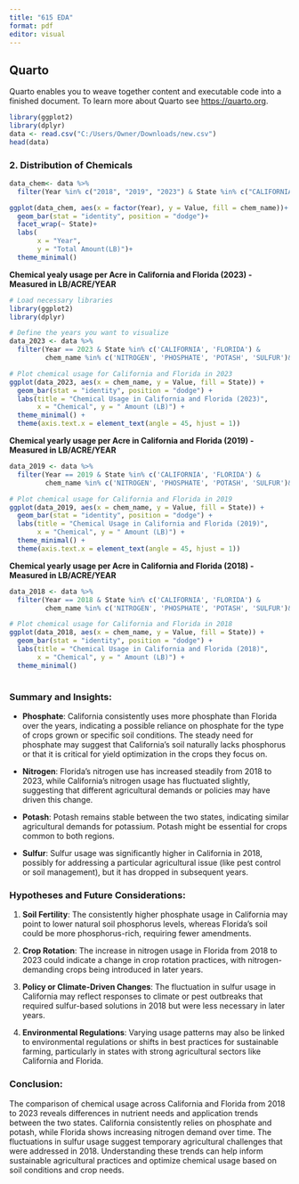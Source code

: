 ```yaml
---
title: "615 EDA"
format: pdf
editor: visual
---
```


## Quarto

Quarto enables you to weave together content and executable code into a finished document. To learn more about Quarto see <https://quarto.org>.

```r
library(ggplot2)
library(dplyr)
data <- read.csv("C:/Users/Owner/Downloads/new.csv")
head(data)
```

### 2. Distribution of Chemicals

```r
data_chem<- data %>%
  filter(Year %in% c("2018", "2019", "2023") & State %in% c("CALIFORNIA", "FLORIDA")& chem_name %in% c("NITROGEN", "PHOSPHATE", "POTASH", "SULFUR")& measure=="LB")

ggplot(data_chem, aes(x = factor(Year), y = Value, fill = chem_name))+
  geom_bar(stat = "identity", position = "dodge")+
  facet_wrap(~ State)+
  labs(
       x = "Year",
       y = "Total Amount(LB)")+
  theme_minimal()
```

**Chemical yealy usage per Acre in California and Florida (2023) - Measured in LB/ACRE/YEAR**

```r
# Load necessary libraries
library(ggplot2)
library(dplyr)

# Define the years you want to visualize
data_2023 <- data %>%
  filter(Year == 2023 & State %in% c('CALIFORNIA', 'FLORIDA') & 
         chem_name %in% c('NITROGEN', 'PHOSPHATE', 'POTASH', 'SULFUR')&measure == "LB / ACRE / YEAR")

# Plot chemical usage for California and Florida in 2023
ggplot(data_2023, aes(x = chem_name, y = Value, fill = State)) +
  geom_bar(stat = "identity", position = "dodge") +
  labs(title = "Chemical Usage in California and Florida (2023)", 
       x = "Chemical", y = " Amount (LB)") +
  theme_minimal() +
  theme(axis.text.x = element_text(angle = 45, hjust = 1))

```

**Chemical yearly usage per Acre in California and Florida (2019) - Measured in LB/ACRE/YEAR**

```r
data_2019 <- data %>%
  filter(Year == 2019 & State %in% c('CALIFORNIA', 'FLORIDA') & 
         chem_name %in% c('NITROGEN', 'PHOSPHATE', 'POTASH', 'SULFUR')& measure == "LB / ACRE / YEAR")

# Plot chemical usage for California and Florida in 2019
ggplot(data_2019, aes(x = chem_name, y = Value, fill = State)) +
  geom_bar(stat = "identity", position = "dodge") +
  labs(title = "Chemical Usage in California and Florida (2019)", 
       x = "Chemical", y = " Amount (LB)") +
  theme_minimal() +
  theme(axis.text.x = element_text(angle = 45, hjust = 1))

```

**Chemical yearly usage per Acre in California and Florida (2018) - Measured in LB/ACRE/YEAR**

```r
data_2018 <- data %>%
  filter(Year == 2018 & State %in% c('CALIFORNIA', 'FLORIDA') & 
         chem_name %in% c('NITROGEN', 'PHOSPHATE', 'POTASH', 'SULFUR')& measure %in% c('LB / ACRE / YEAR'))

# Plot chemical usage for California and Florida in 2018
ggplot(data_2018, aes(x = chem_name, y = Value, fill = State)) +
  geom_bar(stat = "identity", position = "dodge") +
  labs(title = "Chemical Usage in California and Florida (2018)", 
       x = "Chemical", y = " Amount (LB)") +
  theme_minimal() 
  

```

### **Summary and Insights**:

-   **Phosphate**: California consistently uses more phosphate than Florida over the years, indicating a possible reliance on phosphate for the type of crops grown or specific soil conditions. The steady need for phosphate may suggest that California's soil naturally lacks phosphorus or that it is critical for yield optimization in the crops they focus on.

-   **Nitrogen**: Florida’s nitrogen use has increased steadily from 2018 to 2023, while California’s nitrogen usage has fluctuated slightly, suggesting that different agricultural demands or policies may have driven this change.

-   **Potash**: Potash remains stable between the two states, indicating similar agricultural demands for potassium. Potash might be essential for crops common to both regions.

-   **Sulfur**: Sulfur usage was significantly higher in California in 2018, possibly for addressing a particular agricultural issue (like pest control or soil management), but it has dropped in subsequent years.

### **Hypotheses and Future Considerations**:

1.  **Soil Fertility**: The consistently higher phosphate usage in California may point to lower natural soil phosphorus levels, whereas Florida’s soil could be more phosphorus-rich, requiring fewer amendments.

2.  **Crop Rotation**: The increase in nitrogen usage in Florida from 2018 to 2023 could indicate a change in crop rotation practices, with nitrogen-demanding crops being introduced in later years.

3.  **Policy or Climate-Driven Changes**: The fluctuation in sulfur usage in California may reflect responses to climate or pest outbreaks that required sulfur-based solutions in 2018 but were less necessary in later years.

4.  **Environmental Regulations**: Varying usage patterns may also be linked to environmental regulations or shifts in best practices for sustainable farming, particularly in states with strong agricultural sectors like California and Florida.

### **Conclusion**:

The comparison of chemical usage across California and Florida from 2018 to 2023 reveals differences in nutrient needs and application trends between the two states. California consistently relies on phosphate and potash, while Florida shows increasing nitrogen demand over time. The fluctuations in sulfur usage suggest temporary agricultural challenges that were addressed in 2018. Understanding these trends can help inform sustainable agricultural practices and optimize chemical usage based on soil conditions and crop needs.
